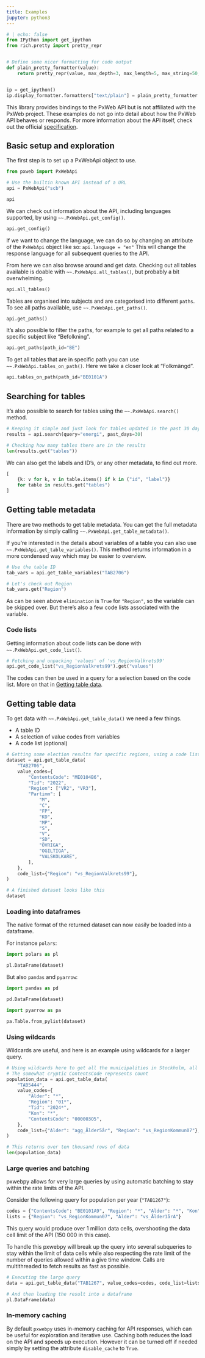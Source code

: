 ```yaml
---
title: Examples
jupyter: python3
---
```


```python
# | echo: false
from IPython import get_ipython
from rich.pretty import pretty_repr


# Define some nicer formatting for code output
def plain_pretty_formatter(value):
    return pretty_repr(value, max_depth=3, max_length=5, max_string=50, expand_all=True)


ip = get_ipython()
ip.display_formatter.formatters["text/plain"] = plain_pretty_formatter

```

::: {.callout-note}
This library provides bindings to the PxWeb API but is not affiliated with the PxWeb project. These examples do not go into detail about how the PxWeb API behaves or responds. For more information about the API itself, check out the official [specification](https://github.com/PxTools/PxApiSpecs).
:::

## Basic setup and exploration
The first step is to set up a PxWebApi object to use.

```python
from pxweb import PxWebApi

# Use the builtin known API instead of a URL
api = PxWebApi("scb")

api
```

We can check out information about the API, including languages supported, by using `~~.PxWebApi.get_config()`.

```python
api.get_config()
```

If we want to change the language, we can do so by changing an attribute of the `PxWebApi` object like so:
`api.language = "en"`
This will change the response language for all subsequent queries to the API.

From here we can also browse around and get data. Checking out all tables available is doable with `~~.PxWebApi.all_tables()`, but probably a bit overwhelming.

```python
api.all_tables()
```

Tables are organised into subjects and are categorised into different `paths`. To see all paths available, use `~~.PxWebApi.get_paths()`.

```python
api.get_paths()
```

It's also possible to filter the paths, for example to get all paths related to a specific subject like "Befolkning".

```python
api.get_paths(path_id="BE")
```

To get all tables that are in specific path you can use `~~.PxWebApi.tables_on_path()`. Here we take a closer look at "Folkmängd".

```python
api.tables_on_path(path_id="BE0101A")
```

## Searching for tables
It's also possible to search for tables using the `~~.PxWebApi.search()` method.

```python
# Keeping it simple and just look for tables updated in the past 30 days matching the query string
results = api.search(query="energi", past_days=30)

# Checking how many tables there are in the results
len(results.get("tables"))
```
We can also get the labels and ID's, or any other metadata, to find out more.
```python
[
    {k: v for k, v in table.items() if k in ("id", "label")}
    for table in results.get("tables")
]
```

## Getting table metadata
There are two methods to get table metadata. You can get the full metadata information by simply calling `~~.PxWebApi.get_table_metadata()`.

If you're interested in the details about variables of a table you can also use `~~.PxWebApi.get_table_variables()`. This method returns information in a more condensed way which may be easier to overview.

```python
# Use the table ID
tab_vars = api.get_table_variables("TAB2706")

# Let's check out Region
tab_vars.get("Region")
``` 

As can be seen above `elimination` is `True` for `"Region"`, so the variable can be skipped over. But there's also a few code lists associated with the variable.

### Code lists
Getting information about code lists can be done with `~~.PxWebApi.get_code_list()`. 

```python
# Fetching and unpacking 'values' of 'vs_RegionValkrets99'
api.get_code_list("vs_RegionValkrets99").get("values")
```

The codes can then be used in a query for a selection based on the code list. More on that in [Getting table data](#getting-table-data).

## Getting table data
To get data with `~~.PxWebApi.get_table_data()`  we need a few things.

- A table ID
- A selection of value codes from variables
- A code list (optional)

```python
# Getting some election results for specific regions, using a code list to match value codes
dataset = api.get_table_data(
    "TAB2706",
    value_codes={
        "ContentsCode": "ME0104B6",
        "Tid": "2022",
        "Region": ["VR2", "VR3"],
        "Partimm": [
            "M",
            "C",
            "FP",
            "KD",
            "MP",
            "S",
            "V",
            "SD",
            "ÖVRIGA",
            "OGILTIGA",
            "VALSKOLKARE",
        ],
    },
    code_list={"Region": "vs_RegionValkrets99"},
)

# A finished dataset looks like this
dataset
```
### Loading into dataframes
The native format of the returned dataset can now easily be loaded into a dataframe.

For instance `polars`:
```python
import polars as pl

pl.DataFrame(dataset)
```

But also `pandas` and `pyarrow`:
```python
import pandas as pd

pd.DataFrame(dataset)
```

```python
import pyarrow as pa

pa.Table.from_pylist(dataset)
```

### Using wildcards
Wildcards are useful, and here is an example using wildcards for a larger query.

```python
# Using wildcards here to get all the municipalities in Stockholm, all months of 2024, all genders and 5-year age groups.
# The somewhat cryptic ContentsCode represents count
population_data = api.get_table_data(
    "TAB5444",
    value_codes={
        "Alder": "*",
        "Region": "01*",
        "Tid": "2024*",
        "Kon": "*",
        "ContentsCode": "000003O5",
    },
    code_list={"Alder": "agg_Ålder5år", "Region": "vs_RegionKommun07"},
)

# This returns over ten thousand rows of data
len(population_data)

```

### Large queries and batching
pxwebpy allows for very large queries by using automatic batching to stay within the rate limits of the API. 

Consider the following query for population per year (`"TAB1267"`):

```python
codes = {"ContentsCode": "BE0101A9", "Region": "*", "Alder": "*", "Kon": "*", "Tid": "*"}
lists = {"Region": "vs_RegionKommun07", "Alder": "vs_Ålder1årA"}
```

This query would produce over 1 million data cells, overshooting the data cell limit of the API (150 000 in this case). 

To handle this pxwebpy will break up the query into several subqueries to stay within the limit of data cells while also respecting the rate limit of the number of queries allowed within a give time window. Calls are multithreaded to fetch results as fast as possible.

```python
# Executing the large query
data = api.get_table_data("TAB1267", value_codes=codes, code_list=lists)

# And then loading the result into a dataframe
pl.DataFrame(data)
```

### In-memory caching
By default `pxwebpy` uses in-memory caching for API responses, which can be useful for exploration and iterative use. Caching both reduces the load on the API and speeds up execution. However it can be turned off if needed simply by setting the attribute `disable_cache` to `True`.
